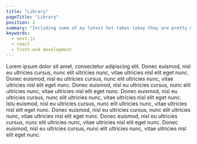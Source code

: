 ---
title: "Library"
pageTitle: "Library"
position: 2
summary: "Including some of my latest hot takes (okay they are pretty mild)."
keywords:
  - next.js
  - react
  - front-end development
---

Lorem ipsum dolor sit amet, consectetur adipiscing elit. Donec euismod, nisl eu ultricies cursus, nunc elit ultricies nunc, vitae ultricies nisl elit eget nunc. Donec euismod, nisl eu ultricies cursus, nunc elit ultricies nunc, vitae ultricies nisl elit eget nunc. Donec euismod, nisl eu ultricies cursus, nunc elit ultricies nunc, vitae ultricies nisl elit eget nunc. Donec euismod, nisl eu ultricies cursus, nunc elit ultricies nunc, vitae ultricies nisl elit eget nunc. 
Istu euismod, nisl eu ultricies cursus, nunc elit ultricies nunc, vitae ultricies nisl elit eget nunc. Donec euismod, nisl eu ultricies cursus, nunc elit ultricies nunc, vitae ultricies nisl elit eget nunc. 
Donec euismod, nisl eu ultricies cursus, nunc elit ultricies nunc, vitae ultricies nisl elit eget nunc. Donec euismod, nisl eu ultricies cursus, nunc elit ultricies nunc, vitae ultricies nisl elit eget nunc.

